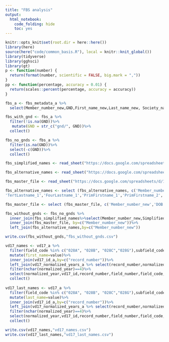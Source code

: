 ```yaml
---
title: "FBS analysis"
output:
  html_notebook:
    code_folding: hide
    toc: yes
---
```


```r

knitr::opts_knit$set(root.dir = here::here())
library(here)
source(here("code/common_basis.R"), local = knitr::knit_global())
library(tidyverse)
library(gghsci)
library(gt)
p <- function(number) {
  return(format(number, scientific = FALSE, big.mark = ","))
}
pp <- function(percentage, accuracy = 0.01) {
  return(scales::percent(percentage, accuracy = accuracy))
}
```

```r
fbs_a <- fbs_metadata_a %>%
  select(Member_number_new,GND,First_name_new,Last_name_new, Society_name,Estimated_DOD,Estimated_admission_year)

fbs_with_gnd <- fbs_a %>%
  filter(!is.na(GND))%>%
   mutate(GND = str_c("gnd/", GND))%>%
  collect()

fbs_no_gnds <- fbs_a %>%
  filter(is.na(GND))%>%
  select(-c(GND))%>%
  collect()

fbs_simplified_names <- read_sheet("https://docs.google.com/spreadsheets/d/1BGES0USUEvaUQ4aqzjMuyWQoG2k5-O8XpImGomkEynw/edit#gid=505269795")

fbs_alternative_names <- read_sheet("https://docs.google.com/spreadsheets/d/1CE2Nm-DKAdGFUfqDjbasjINh1NtK6UMFSaRYYEILlNA/edit#gid=0")

fbs_master_file <- read_sheet("https://docs.google.com/spreadsheets/d/1tYSIXhoeeHk92HsP93Wul4b1mDjlsKcavc9LOi4K6RU/edit#gid=1061899834")

fbs_alternative_names <- select (fbs_alternative_names, c('Member_number_new','PrimLastname_1', 'PrimLastname_2','PrimLastname_3','PrimLastname_4','PrimLastname_5','SecLastname_1','SecLastname_2',
'TertLastname_1','FourLastname_1','PrimFirstname_1','PrimFirstname_2','SecFirstname_1','SecFirstname_2','TertFirstname_1'))

fbs_master_file <- select (fbs_master_file, c('Member_number_new','DOB','DOD','Admission_date'))

fbs_without_gnds <- fbs_no_gnds %>%
  inner_join(fbs_simplified_names%>%select(Member_number_new,Simplified_name),by=c("Member_number_new"))%>%
  inner_join(fbs_master_file, by=c("Member_number_new"))%>%
  left_join(fbs_alternative_names,by=c("Member_number_new"))

write.csv(fbs_without_gnds,"fbs_without_gnds.csv")
```

```r
vd17_names <- vd17_a %>%
  filter(field_code %in% c("028A", "028B", "028C","028G"),subfield_code=='d')%>%
  mutate(first_name=value)%>%
  inner_join(vd17_id_a,by=c("record_number"))%>%
  left_join(vd17_normalized_years_a %>% select(record_number,normalized_year),by = c("record_number"))%>%
  filter(nchar(normalized_year)==4)%>%
  select(normalized_year,vd17_id,record_number,field_number,field_code,subfield_code,first_name)%>%
  collect()
  
vd17_last_names <- vd17_a %>%
  filter(field_code %in% c("028A", "028B", "028C","028G"),subfield_code=='a')%>%
  mutate(last_name=value)%>%
  inner_join(vd17_id_a,by=c("record_number"))%>%
  left_join(vd17_normalized_years_a %>% select(record_number,normalized_year), by = c("record_number"))%>%
  filter(nchar(normalized_year)==4)%>%
  select(normalized_year,vd17_id,record_number,field_number,field_code,subfield_code,last_name)%>%
  collect()

write.csv(vd17_names,"vd17_names.csv")
write.csv(vd17_last_names,"vd17_last_names.csv")
``` 


